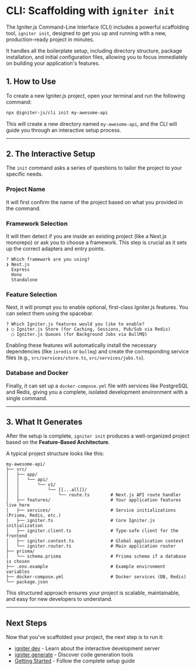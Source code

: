 # CLI: Scaffolding with `igniter init`

The Igniter.js Command-Line Interface (CLI) includes a powerful scaffolding tool, `igniter init`, designed to get you up and running with a new, production-ready project in minutes.

It handles all the boilerplate setup, including directory structure, package installation, and initial configuration files, allowing you to focus immediately on building your application's features.

## 1. How to Use

To create a new Igniter.js project, open your terminal and run the following command:

```bash
npx @igniter-js/cli init my-awesome-api
```

This will create a new directory named `my-awesome-api`, and the CLI will guide you through an interactive setup process.

---

## 2. The Interactive Setup

The `init` command asks a series of questions to tailor the project to your specific needs.

### Project Name
It will first confirm the name of the project based on what you provided in the command.

### Framework Selection
It will then detect if you are inside an existing project (like a Next.js monorepo) or ask you to choose a framework. This step is crucial as it sets up the correct adapters and entry points.

```
? Which framework are you using?
❯ Next.js
  Express
  Hono
  Standalone
```

### Feature Selection
Next, it will prompt you to enable optional, first-class Igniter.js features. You can select them using the spacebar.

```
? Which Igniter.js features would you like to enable?
❯ ◯ Igniter.js Store (for Caching, Sessions, Pub/Sub via Redis)
  ◯ Igniter.js Queues (for Background Jobs via BullMQ)
```

Enabling these features will automatically install the necessary dependencies (like `ioredis` or `bullmq`) and create the corresponding service files (e.g., `src/services/store.ts`, `src/services/jobs.ts`).

### Database and Docker
Finally, it can set up a `docker-compose.yml` file with services like PostgreSQL and Redis, giving you a complete, isolated development environment with a single command.

---

## 3. What It Generates

After the setup is complete, `igniter init` produces a well-organized project based on the **Feature-Based Architecture**.

A typical project structure looks like this:

```
my-awesome-api/
├── src/
│   ├── app/
│   │   └── api/
│   │       └── v1/
│   │           └── [[...all]]/
│   │               └── route.ts        # Next.js API route handler
│   ├── features/                       # Your application features live here
│   ├── services/                       # Service initializations (Prisma, Redis, etc.)
│   ├── igniter.ts                      # Core Igniter.js initialization
│   ├── igniter.client.ts               # Type-safe client for the frontend
│   ├── igniter.context.ts              # Global application context
│   └── igniter.router.ts               # Main application router
├── prisma/
│   └── schema.prisma                   # Prisma schema if a database is chosen
├── .env.example                        # Example environment variables
├── docker-compose.yml                  # Docker services (DB, Redis)
└── package.json
```

This structured approach ensures your project is scalable, maintainable, and easy for new developers to understand.

---

## Next Steps

Now that you've scaffolded your project, the next step is to run it:

- [igniter dev](/docs/cli-and-tooling/igniter-dev) - Learn about the interactive development server
- [igniter generate](/docs/cli-and-tooling/igniter-generate) - Discover code generation tools
- [Getting Started](/docs/getting-started) - Follow the complete setup guide